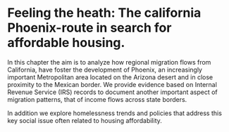 # Feeling the heath: The california Phoenix-route in search for affordable housing.

In this chapter the aim is to analyze how regional migration flows from California, have foster the development of Phoenix, an increasingly important Metropolitan area located on the Arizona desert and in close proximity to the Mexican border.  We provide evidence based on Internal Revenue Service (IRS)  records to document another important aspect of migration patterns, that of income flows across state borders. 

In addition we explore homelessness trends and policies that address this key social issue often related to housing affordability.